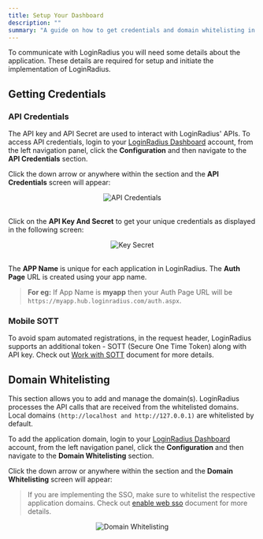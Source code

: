 ```yaml
---
title: Setup Your Dashboard
description: ""
summary: "A guide on how to get credentials and domain whitelisting in dashboard"
---
```


To communicate with LoginRadius you will need some details about the application. These details are required for setup and initiate the implementation of LoginRadius.

## Getting Credentials

### API Credentials

The API key and API Secret are used to interact with LoginRadius' APIs. To access API credentials, login to your [LoginRadius Dashboard](https://dashboard.loginradius.com/dashboard) account, from the left navigation panel, click the **Configuration** and then navigate to the **API Credentials** section. 

Click the down arrow or anywhere within the section and the **API Credentials** screen will appear:

<div style="text-align:center">
  <img src="../assets/howto/setup-your-dashboard/api-credentails.png" alt="API Credentials" />
</div>
<br/>

Click on the **API Key And Secret** to get your unique credentials as displayed in the following screen:

<div style="text-align:center">
  <img src="../assets/howto/setup-your-dashboard/key-secret.png" alt="Key Secret" />
</div>
<br/>

The **APP Name** is unique for each application in LoginRadius. The **Auth Page** URL is  created using your app name.

> **For eg:** If App Name is **myapp** then your Auth Page URL will be `https://myapp.hub.loginradius.com/auth.aspx`.


### Mobile SOTT
To avoid spam automated registrations, in the request header, LoginRadius supports an additional token - SOTT (Secure One Time Token) along with API key. Check out [Work with SOTT](/howto/work-with-sott/) document for more details.

## Domain Whitelisting

This section allows you to add and manage the domain(s). LoginRadius processes the API calls that are received from the whitelisted domains. Local domains `(http://localhost and http://127.0.0.1)` are whitelisted by default.

To add the application domain, login to your [LoginRadius Dashboard](https://dashboard.loginradius.com/dashboard) account, from the left navigation panel, click the **Configuration** and then navigate to the **Domain Whitelisting** section. 

Click the down arrow or anywhere within the section and the **Domain Whitelisting** screen will appear:

> If you are implementing the SSO, make sure to whitelist the respective application domains. Check out [enable web sso](/howto/web-sso/) document for more details.


<div style="text-align:center">
  <img src="../assets/howto/web-sso/domain-whitelisting.png" alt="Domain Whitelisting" />
</div>
<br/>